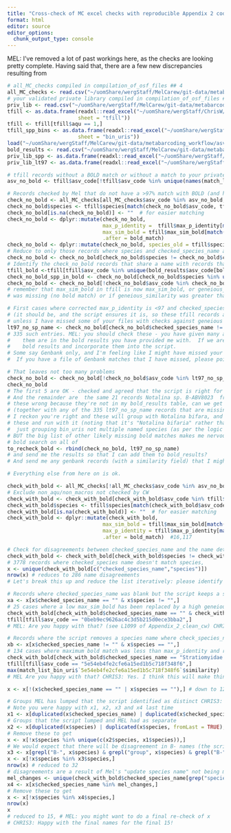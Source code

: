 ```yaml
---
title: "Cross-check of MC excel checks with reproducible Appendix 2 code"
format: html
editor: source
editor_options: 
  chunk_output_type: console
---
```


MEL: I've removed a lot of past workings here, as the checks are looking pretty complete.  Having said that, there are a few new discrepancies resulting from 

```r
# all_MC_checks compiled in compilation_of_osf_files ## 4
all_MC_checks <- read.csv("~/uomShare/wergStaff/MelCarew/git-data/metabarcoding_workflow/asv_source_files/all_mc_checks.csv")
# your validated private library compiled in compilation_of_osf_files ## 3
priv_lib <- read.csv("~/uomShare/wergStaff/MelCarew/git-data/metabarcoding_workflow/asv_source_files/priv_lib_validated.csv")
tfill <- as.data.frame(readxl::read_excel("~/uomShare/wergStaff/ChrisW/temp/asv_library_corrected.xlsx",,
                       sheet = "tfill"))
tfill <- tfill[tfill$aqu == 1,]
tfill_spp_bins <- as.data.frame(readxl::read_excel("~/uomShare/wergStaff/ChrisW/temp/asv_library_corrected.xlsx",
                       sheet = "bin_uris"))
load("~/uomShare/wergStaff/MelCarew/git-data/metabarcoding_workflow/asv_source_files/match_list_bin_uri_v5.rda")
bold_results <- read.csv("~/uomShare/wergStaff/MelCarew/git-data/metabarcoding_workflow/asv_source_files/match_bold_v5.csv")
priv_lib_spp <- as.data.frame(readxl::read_excel("~/uomShare/wergStaff/MelCarew/git-data/metabarcoding_workflow/asv_source_files/private_library_mc_validated.xlsx", sheet = "species"))
priv_lib_lt97 <- as.data.frame(readxl::read_excel("~/uomShare/wergStaff/MelCarew/git-data/metabarcoding_workflow/asv_source_files/private_library_mc_validated.xlsx", sheet = "higher_taxa"))

# tfill records without a BOLD match or without a match to your private library
asv_no_bold <- tfill$asv_code[!tfill$asv_code %in% unique(names(match_list_bin_uri))]  # length(asv_no_bold)  1535 asv_codes

# Records checked by Mel that do not have a >97% match with BOLD (and have been given different names by MC and CW)
check_no_bold <- all_MC_checks[all_MC_checks$asv_code %in% asv_no_bold,] #1534
check_no_bold$species <- tfill$species[match(check_no_bold$asv_code, tfill$asv_code)]
check_no_bold[is.na(check_no_bold)] <- ""  # for easier matching
check_no_bold <- dplyr::mutate(check_no_bold, 
                               max_p_identity =  tfill$max_p_identity[match(check_no_bold$asv_code, tfill$asv_code)],
                               max_sim_bold = tfill$max_sim_bold[match(check_no_bold$asv_code, tfill$asv_code)],
                               .after = bold_match)
check_no_bold <- dplyr::mutate(check_no_bold, species_old = tfill$species_old[match(check_no_bold$asv_code,tfill$asv_code)], .before = bold_match)
# Reduce to only those records where species and checked_species_name are not equivalent
check_no_bold <- check_no_bold[check_no_bold$species != check_no_bold$checked_species_name,] # 361 records
# Identify the check_no_bold records that share a name with records that actually have a >=97% bold match
tfill_bold <-tfill[tfill$asv_code %in% unique(bold_results$asv_code[bold_results$similarity >= 97]),]  #17,046
check_no_bold_spp_in_bold <- check_no_bold[check_no_bold$species %in% unique(tfill_bold$species),]   # 0 
check_no_bold <- check_no_bold[!check_no_bold$asv_code %in% check_no_bold_spp_in_bold$asv_code,] # still 361 
# remember that max_sim_bold in tfill is now max_sim_bold, or geneious_similarity if max_sim_bold 
# was missing (no bold match) or if geneious_similarity was greater than max_sim_bold.

# First cases where corrected max_p_identity is <97 and checked_species name was not null 
# (it should be, and the script ensures it is, so these tfill records are right)...
# unless I have missed some of your files with checks against geneious - they were quite confusing
lt97_no_sp_name <- check_no_bold[check_no_bold$checked_species_name != "" & check_no_bold$max_p_identity < 97,] 
# 335 such entries. MEL: you should check these - you have given many a high bold match, but none of 
#    them are in the bold results you have provided me with.  If we are to be sure about them, I really need those
#    bold results and incorporate them into the script.
# Some say Genbank only, and I'm feeling like I might have missed your check of those.  
#  If you have a file of Genbank matches that I have missed, please point me to it.

# That leaves not too many problems
check_no_bold <- check_no_bold[!check_no_bold$asv_code %in% lt97_no_sp_name$asv_code,] # 26
check_no_bold
# The first 5 are OK - checked and agreed that the script is right for those records of Empididae sp. MC-Co1
# And the remainder are  the same 21 records Notalina sp. B-ABV8023  from last time.  If as you say, we've got
# these wrong because they're not in my bold_results table, can we get them into the bold_results table? 
# (together with any of the 335 lt97_no_sp_name records that are missing bold matches?)
# I reckon you're right and these will group with Notalina bifara, and I was going to suggest you just change 
# these and run with it (noting that it's "Notalina bifaria" rather than a "Notalina bifaria group" because it is 
#  just grouping bin_uris not multiple named species (as per the logic set out in the Appendix 2 document.)
# BUT the big list of other likely missing bold matches makes me nervous.  Can you please just run another 
# bold search on all of 
to_recheck_bold <- rbind(check_no_bold, lt97_no_sp_name)
# and send me the results so that I can add them to bold_results?
# And send me any genbank records (with a similarity field) that I might have missed?

# Everything else from here on is ok.

check_with_bold <- all_MC_checks[!all_MC_checks$asv_code %in% asv_no_bold,]
# Exclude non_aqu/non_macros not checked by CW
check_with_bold <- check_with_bold[check_with_bold$asv_code %in% tfill$asv_code,]
check_with_bold$species <- tfill$species[match(check_with_bold$asv_code, tfill$asv_code)]
check_with_bold[is.na(check_with_bold)] <- ""  # for easier matching
check_with_bold <- dplyr::mutate(check_with_bold, 
                               max_sim_bold = tfill$max_sim_bold[match(check_with_bold$asv_code, tfill$asv_code)],
                               max_p_identity = tfill$max_p_identity[match(check_with_bold$asv_code, tfill$asv_code)],
                               .after = bold_match)  #16,117

# Check for disagreements between checked_species_name and the name determined by the Appendix 2 script (species)
check_with_bold <- check_with_bold[check_with_bold$species != check_with_bold$checked_species_name,]
# 3778 records where checked_species name doesn't match species,
x <- unique(check_with_bold[c("checked_species_name","species")])
nrow(x) # reduces to 286 name disagreements
# Let's break this up and reduce the list iteratively: please identify any names you think the script has got wrong at each step

# Records where checked_species_name was blank but the script keeps a species name
xa <- x[x$checked_species_name == "" & x$species != "",]
# 25 cases where a low max_sim_bold has been replaced by a high geneious_similarity, for example
check_with_bold[check_with_bold$checked_species_name == "" & check_with_bold$species == "Piona sp. B-AEI7143",]
tfill[tfill$asv_code == "0beb9ec9626ac4c3d5b215d0ece3bba2",]
# MEL: Are you happy with that? (see L1099 of Appendix_2_clean_cw) CHRIS3: Yes

# Records where the script removes a species name where check_species_name says there should be one
xb <- x[x$checked_species_name != "" & x$species == "",]
# 134 cases where maximum bold match was less than max_p_identity and replaced it at L1166  of Appendix_2_clean_cw
check_with_bold[check_with_bold$checked_species_name == "Stratiomyidae sp. B-AED3167" & check_with_bold$species == "",]
tfill[tfill$asv_code == "5e54eb4fe2cfe6a15ed1b5c718f348f6",]
max(match_list_bin_uri$`5e54eb4fe2cfe6a15ed1b5c718f348f6`$similarity)
# MEL Are you happy with that? CHRIS3: Yes. I think this will make things easier moving forward

x <- x[!(x$checked_species_name == "" | x$species == ""),] # down to 127

# Groups MEL has lumped that the script identified as distinct CHRIS3: If you found no overlap, I am happy to go with your assessment. As I mentioned above Notalina sp. B-ABV8023 had some matching specimens identified as Notalina bifara. This was my reason for combining them
# Note you were happy with x1, x2, x3 and x4 last time
x1 <- x[duplicated(x$checked_species_name) | duplicated(x$checked_species_name, fromLast = TRUE),]
# Groups that the script lumped and MEL had as separate
x2 <- x[duplicated(x$species) | duplicated(x$species, fromLast = TRUE),]
# Remove these to get
x <- x[!x$species %in% unique(c(x2$species, x1$species)),]
# We would expect that there will be disagreement in B- names (the script always chooses the first bin alphabetically and adds the name group)
x3 <- x[grepl("B-", x$species) & grepl("group", x$species) & grepl("B-", x$checked_species_name),]
x <- x[!x$species %in% x3$species,]
nrow(x) # reduced to 32
# disagreements are a result of Mel's "update species name" not being made
mel_changes <- unique(check_with_bold$checked_species_name[grep("species name",check_with_bold$action)])
x4 <- x[x$checked_species_name %in% mel_changes,]
# Remove these to get 
x <- x[!x$species %in% x4$species,]
nrow(x)
x
# reduced to 15, # MEL: you might want to do a final re-check of x
# CHRIS3: Happy with the final names for the final 15!

```

